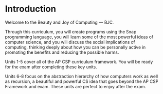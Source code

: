 # Introduction {.unnumbered}

Welcome to the Beauty and Joy of Computing — BJC.

Through this curriculum, you will create programs using the Snap programming language, you will learn some of the most powerful ideas of computer science, and you will discuss the social implications of computing, thinking deeply about how you can be personally active in promoting the benefits and reducing the possible harms.

Units 1-5 cover all of the AP CSP curriculum framework. You will be ready for the exam after completing these key units.

Units 6-8 focus on the abstraction hierarchy of how computers work as well as recursion, a beautiful and powerful CS idea that goes beyond the AP CSP Framework and exam. These units are perfect to enjoy after the exam.

